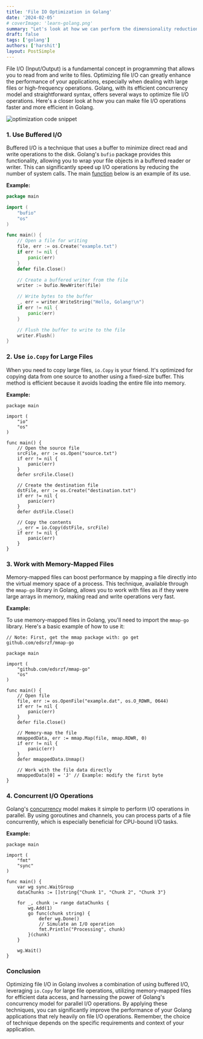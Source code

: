 ```yaml
---
title: 'File IO Optimization in Golang'
date: '2024-02-05'
# coverImage: 'learn-golang.png'
summary: "Let's look at how we can perform the dimensionality reduction using the Auto-Encoders using Tensorflow"
draft: false
tags: ['golang']
authors: ['harshit']
layout: PostSimple
---
```


File I/O (Input/Output) is a fundamental concept in programming that allows you to read from and write to files. Optimizing file I/O can greatly enhance the performance of your applications, especially when dealing with large files or high-frequency operations. Golang, with its efficient concurrency model and straightforward syntax, offers several ways to optimize file I/O operations. Here's a closer look at how you can make file I/O operations faster and more efficient in Golang.

![optimization code snippet](images/optimization-code-snippet-297x300.png)

### 1\. Use Buffered I/O

Buffered I/O is a technique that uses a buffer to minimize direct read and write operations to the disk. Golang's `bufio` package provides this functionality, allowing you to wrap your file objects in a buffered reader or writer. This can significantly speed up I/O operations by reducing the number of system calls. The main [function](https://www.sovascript.com/functions-in-golang/) below is an example of its use.

**Example:**

```go
package main

import (
    "bufio"
    "os"
)

func main() {
    // Open a file for writing
    file, err := os.Create("example.txt")
    if err != nil {
        panic(err)
    }
    defer file.Close()

    // Create a buffered writer from the file
    writer := bufio.NewWriter(file)

    // Write bytes to the buffer
    _, err = writer.WriteString("Hello, Golang!\n")
    if err != nil {
        panic(err)
    }

    // Flush the buffer to write to the file
    writer.Flush()
}
```

### 2\. Use `io.Copy` for Large Files

When you need to copy large files, `io.Copy` is your friend. It's optimized for copying data from one source to another using a fixed-size buffer. This method is efficient because it avoids loading the entire file into memory.

**Example:**

```
package main

import (
    "io"
    "os"
)

func main() {
    // Open the source file
    srcFile, err := os.Open("source.txt")
    if err != nil {
        panic(err)
    }
    defer srcFile.Close()

    // Create the destination file
    dstFile, err := os.Create("destination.txt")
    if err != nil {
        panic(err)
    }
    defer dstFile.Close()

    // Copy the contents
    _, err = io.Copy(dstFile, srcFile)
    if err != nil {
        panic(err)
    }
}
```

### 3\. Work with Memory-Mapped Files

Memory-mapped files can boost performance by mapping a file directly into the virtual memory space of a process. This technique, available through the `mmap-go` library in Golang, allows you to work with files as if they were large arrays in memory, making read and write operations very fast.

**Example:**

To use memory-mapped files in Golang, you'll need to import the `mmap-go` library. Here's a basic example of how to use it:

```
// Note: First, get the mmap package with: go get github.com/edsrzf/mmap-go

package main

import (
    "github.com/edsrzf/mmap-go"
    "os"
)

func main() {
    // Open file
    file, err := os.OpenFile("example.dat", os.O_RDWR, 0644)
    if err != nil {
        panic(err)
    }
    defer file.Close()

    // Memory-map the file
    mmappedData, err := mmap.Map(file, mmap.RDWR, 0)
    if err != nil {
        panic(err)
    }
    defer mmappedData.Unmap()

    // Work with the file data directly
    mmappedData[0] = 'J' // Example: modify the first byte
}
```

### 4\. Concurrent I/O Operations

Golang's [concurrency](https://www.sovascript.com/concurrency-patterns-in-golang-fan-out-fan-in-and-more/) model makes it simple to perform I/O operations in parallel. By using goroutines and channels, you can process parts of a file concurrently, which is especially beneficial for CPU-bound I/O tasks.

**Example:**

```
package main

import (
    "fmt"
    "sync"
)

func main() {
    var wg sync.WaitGroup
    dataChunks := []string{"Chunk 1", "Chunk 2", "Chunk 3"}

    for _, chunk := range dataChunks {
        wg.Add(1)
        go func(chunk string) {
            defer wg.Done()
            // Simulate an I/O operation
            fmt.Println("Processing", chunk)
        }(chunk)
    }

    wg.Wait()
}
```

### Conclusion

Optimizing file I/O in Golang involves a combination of using buffered I/O, leveraging `io.Copy` for large file operations, utilizing memory-mapped files for efficient data access, and harnessing the power of Golang's concurrency model for parallel I/O operations. By applying these techniques, you can significantly improve the performance of your Golang applications that rely heavily on file I/O operations. Remember, the choice of technique depends on the specific requirements and context of your application.
